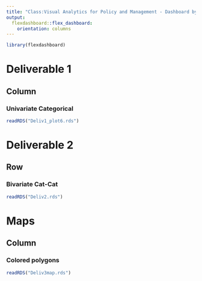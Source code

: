 ```yaml
---
title: "Class:Visual Analytics for Policy and Management - Dashboard by Sebastian Wood"
output: 
  flexdashboard::flex_dashboard:
    orientation: columns
---
```


```r
library(flexdashboard)
```

[comment]: first page notice use of ===

Deliverable 1
=====================================

Column {.tabset}
-----------------------------------------------------------------------

### Univariate Categorical 

```r
readRDS("Deliv1_plot6.rds")

```


[comment]: Deliverable 2

Deliverable 2 {data-orientation=rows}
=====================================

Row
-----------------------------------------------------------------------

### Bivariate Cat-Cat

```r
readRDS("Deliv2.rds")
```


Maps
=====================================

Column {.tabset .tabset-fade}
------------------

### Colored polygons

```r
readRDS("Deliv3map.rds")
```

